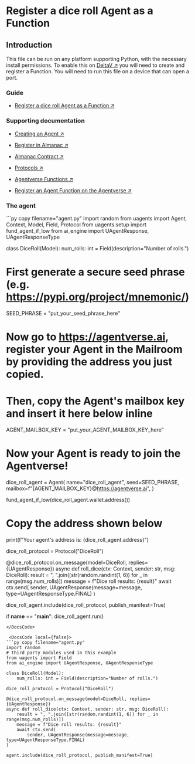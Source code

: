 
# Register a dice roll Agent as a Function

## Introduction

This file can be run on any platform supporting Python, with the necessary install permissions.
To enable this on [DeltaV ↗️](/concepts/ai-engine/deltav) you will need to create and register a Function. You will need to run this file on a device that can open a port.

### Guide

- [Register a dice roll Agent as a Function ↗️](/guides/agentverse/creating-agentverse-agents/simple-dice-roll-agent)

### Supporting documentation

- [Creating an Agent ↗️](/guides/agents/create-a-uagent)

- [Register in Almanac ↗️](/guides/agents/register-in-almanac)

- [Almanac Contract ↗️](/references/contracts/uagents-almanac/almanac-overview)

- [Protocols ↗️](/references/uagents/uagents-protocols/agent-protocols)

- [Agentverse Functions ↗️](/concepts/agent-services/services)

- [Register an Agent Function on the Agentverse ↗️](/guides/agentverse/registering-agent-services)

### The agent

<CodeGroup hasCopy isLocalHostedFile>
<DocsCode local={true}>
```py copy filename="agent.py"
import random
from uagents import Agent, Context, Model, Field, Protocol
from uagents.setup import fund_agent_if_low
from ai_engine import UAgentResponse, UAgentResponseType

class DiceRoll(Model):
    num_rolls: int = Field(description="Number of rolls.")

# First generate a secure seed phrase (e.g. https://pypi.org/project/mnemonic/)
SEED_PHRASE = "put_your_seed_phrase_here"
 
# Now go to https://agentverse.ai, register your Agent in the Mailroom by providing the address you just copied.
# Then, copy the Agent's mailbox key and insert it here below inline
AGENT_MAILBOX_KEY = "put_your_AGENT_MAILBOX_KEY_here"
 
# Now your Agent is ready to join the Agentverse!
dice_roll_agent = Agent(
    name="dice_roll_agent",
    seed=SEED_PHRASE,
    mailbox=f"{AGENT_MAILBOX_KEY}@https://agentverse.ai",
)

fund_agent_if_low(dice_roll_agent.wallet.address())

# Copy the address shown below
print(f"Your agent's address is: {dice_roll_agent.address}")

dice_roll_protocol = Protocol("DiceRoll")

@dice_roll_protocol.on_message(model=DiceRoll, replies={UAgentResponse})
async def roll_dice(ctx: Context, sender: str, msg: DiceRoll):
    result = ", ".join([str(random.randint(1, 6)) for _ in range(msg.num_rolls)])
    message = f"Dice roll results: {result}"
    await ctx.send(
        sender, UAgentResponse(message=message, type=UAgentResponseType.FINAL)
)

dice_roll_agent.include(dice_roll_protocol, publish_manifest=True)

if __name__ == "__main__":
    dice_roll_agent.run()
```
</DocsCode>

 <DocsCode local={false}>
```py copy filename="agent.py"
import random
# third party modules used in this example
from uagents import Field
from ai_engine import UAgentResponse, UAgentResponseType

class DiceRoll(Model):
    num_rolls: int = Field(description="Number of rolls.")

dice_roll_protocol = Protocol("DiceRoll")

@dice_roll_protocol.on_message(model=DiceRoll, replies={UAgentResponse})
async def roll_dice(ctx: Context, sender: str, msg: DiceRoll):
    result = ", ".join([str(random.randint(1, 6)) for _ in range(msg.num_rolls)])
    message = f"Dice roll results: {result}"
    await ctx.send(
        sender, UAgentResponse(message=message, type=UAgentResponseType.FINAL)
)

agent.include(dice_roll_protocol, publish_manifest=True)
```
</DocsCode>
</CodeGroup>
